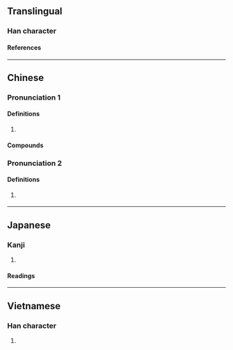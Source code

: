 {{character info/new}}
==Translingual==

===Han character===
{{Han char|rn=61|rad=心|as=03|sn=7|four=10333|canj=MYP|ids=⿱下心}}

====References====
{{Han ref|kx=0376.090|dkj=10317|dj=0702.180|hdz=42269.050|uh=5FD1}}

----

==Chinese==
{{zh-forms}}

===Pronunciation 1===
{{zh-pron
|m=tè
|c=tik1
|mn=qz:thiak/tw,xm,zz:thek
|mc=
|oc=y
|cat=
}}

====Definitions====
{{zh-hanzi}}

# {{zh-only|忐忑}}

====Compounds====
{{zh-der|忑忑忐忐|忐忑不定|忐忑不安|忐忑|忐忐忑忑|忐上忑下}}

===Pronunciation 2===
{{zh-pron
|m=dǎo
|cat=
}}

====Definitions====
{{zh-hanzi}}

# {{zh-obsolete}} {{zh-only|忐忑|tr=kěngdǎo}}
----

==Japanese==

===Kanji===
{{ja-kanji|grade=|rs=心03}}

# {{defn|lang=ja|sort=心03}}

====Readings====
{{ja-readings
|on=とく, とう
|kun=むなしい
}}

----

==Vietnamese==

===Han character===
{{vi-readings|rs=心03|reading=thắc}}

# {{defn|lang=vi|sort=心03}}